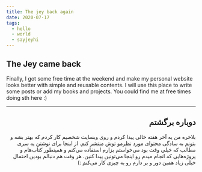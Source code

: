 ```yaml
---
title: The jey back again
date: 2020-07-17
tags:
  - hello
  - world
  - sayjeyhi
---
```


## The Jey came back

Finally, I got some free time at the weekend and make my personal website looks better with simple and reusable contents.
I will use this place to write some posts or add my books and projects. You could find me at free times doing sth here :)

------

<span dir="rtl" class="-vazir">

## دوباره برگشتم

بلاخره من یه آخر هفته خالی پیدا کردم و روی وبسایت شخصیم کار کردم که بهتر بشه و بتونم به سادگی محتوای مورد نظرمو توش منتشر کنم.
از اینجا برای نوشتن یه سری مطالب که خیلی وقت بود می‌خواستم بزارم استفاده می‌کنم و همینطور کتاب‌هام و پروژه‌هایی که انجام میدم رو اینجا می‌تونین پیدا کنین.
هر وقت هم دنبالم بودین احتمال خیلی زیاد همین دور و بر دارم رو یه چیزی کار می‌کنم :)

</span>
